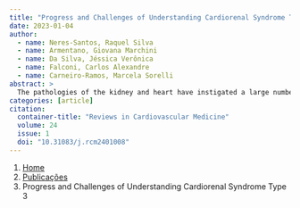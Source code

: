 ```yaml
---
title: "Progress and Challenges of Understanding Cardiorenal Syndrome Type 3"
date: 2023-01-04
author:
  - name: Neres-Santos, Raquel Silva
  - name: Armentano, Giovana Marchini
  - name: Da Silva, Jéssica Verônica
  - name: Falconi, Carlos Alexandre
  - name: Carneiro-Ramos, Marcela Sorelli
abstract: > 
  The pathologies of the kidney and heart have instigated a large number of researchers around the world to try to better understand what the exact connectors responsible for the emergence and establishment of these diseases are. The classification of these pathologies into different types of cardiorenal syndromes (CRSs) over the last 15 years has greatly contributed to understanding pathophysiological and diagnostic aspects, as well as treatment strategies. However, with the advent of new technologies classified as “Omics”, a new range of knowledge and new possibilities have opened up in order to effectively understand the intermediaries between the kidney-heart axis. The universe of micro-RNAs (miRNAs), epigenetic factors, and components present in extracellular vesicles (EVs) have been protagonists in studying different types of CRSs. Thus, the new challenge that is imposed is to select and link the large amount of information generated from the use of large-scale analysis techniques. The present review seeks to present some of the future perspectives related to understanding CRSs, with an emphasis on CRS type 3.
categories: [article]
citation: 
  container-title: "Reviews in Cardiovascular Medicine"
  volume: 24
  issue: 1
  doi: "10.31083/j.rcm2401008"
---
```


```{=html}
<nav aria-label="breadcrumb">
  <ol class="breadcrumb">
    <li class="breadcrumb-item"><a href="../../index.html">Home</a></li>
    <li class="breadcrumb-item"><a href="../index.html">Publicações</a></li>
    <li class="breadcrumb-item active" aria-current="page">Progress and Challenges of Understanding Cardiorenal Syndrome Type 3</li>
  </ol>
</nav>
```
